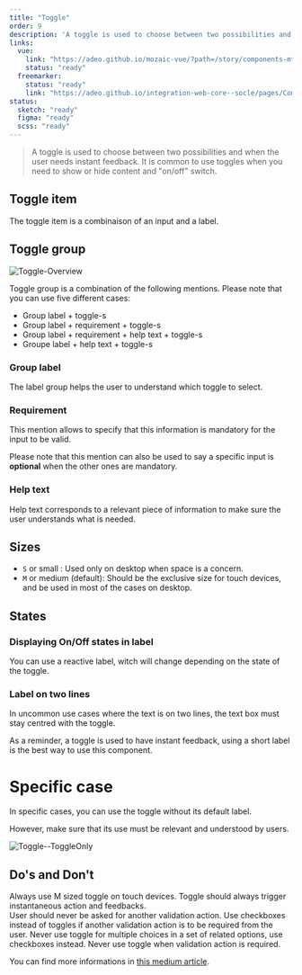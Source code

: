 ```yaml
---
title: "Toggle"
order: 9
description: 'A toggle is used to choose between two possibilities and when the user needs instant feedback. It is common to use toggles when you need to show or hide content and "on/off" switch'
links:
  vue:
    link: "https://adeo.github.io/mozaic-vue/?path=/story/components-mtoggle--try-it"
    status: "ready"
  freemarker:
    status: "ready"
    link: "https://adeo.github.io/integration-web-core--socle/pages/Components/form/switch/"
status:
  sketch: "ready"
  figma: "ready"
  scss: "ready"
---
```


> A toggle is used to choose between two possibilities and when the user needs instant feedback. It is common to use toggles when you need to show or hide content and "on/off" switch.

## Toggle item

The toggle item is a combinaison of an input and a label.

<Preview path="Toggle-item" nude />

## Toggle group

![Toggle-Overview](Toggle-Overview.png)

Toggle group is a combination of the following mentions. Please note that you can use five different cases:

- Group label + toggle-s
- Group label + requirement + toggle-s
- Group label + requirement + help text + toggle-s
- Groupe label + help text + toggle-s

### Group label

The label group helps the user to understand which toggle to select.

<Preview path="group-default" nude />

### Requirement

This mention allows to specify that this information is mandatory for the input to be valid.

<Highlight theme="tips">

Please note that this mention can also be used to say a specific input is **optional** when the other ones are mandatory.

</Highlight>

<Preview path="group-requirement-light" nude />

### Help text

Help text corresponds to a relevant piece of information to make sure the user understands what is needed.

<Preview path="group-help-text-light" nude />

## Sizes

- `S` or small : Used only on desktop when space is a concern.
- `M` or medium (default): Should be the exclusive size for touch devices, and be used in most of the cases on desktop.

<Preview path="toggle-sizes" nude />

## States

<Preview path="toggle-states" nude />

### Displaying On/Off states in label

You can use a reactive label, witch will change depending on the state of the toggle.

<Preview path="toggle-states-label" nude />

### Label on two lines

In uncommon use cases where the text is on two lines, the text box must stay centred with the toggle.

<Highlight theme="warning" title="Be aware">
  As a reminder, a toggle is used to have instant feedback, using a short label
  is the best way to use this component.
</Highlight>

<Preview path="toggle-default-2lines" nude />

# Specific case

In specific cases, you can use the toggle without its default label.

However, make sure that its use must be relevant and understood by users.

![Toggle--ToggleOnly](Toggle--ToggleOnly.png)

## Do's and Don't

<HintItem>Always use M sized toggle on touch devices.</HintItem>
<HintItem>
  Toggle should always trigger instantaneous action and feedbacks.
  <br />
  User should never be asked for another validation action.
</HintItem>
<HintItem>
  Use checkboxes instead of toggles if another validation action is to be
  required from the user.
</HintItem>
<HintItem dont>
  Never use toggle for multiple choices in a set of related options, use
  checkboxes instead.
</HintItem>
<HintItem dont>Never use toggle when validation action is required.</HintItem>

<Highlight theme="tips" title="Good to know">

You can find more informations in [this medium article](https://uxplanet.org/checkbox-vs-toggle-switch-7fc6e83f10b8).

</Highlight>
